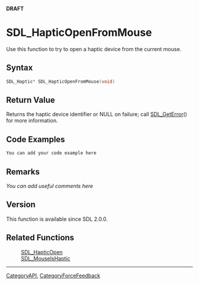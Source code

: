 <span color="red">'''DRAFT'''</span>

= SDL_HapticOpenFromMouse =
Use this function to try to open a haptic device from the current mouse.


== Syntax ==
<syntaxhighlight lang='c++'>
SDL_Haptic* SDL_HapticOpenFromMouse(void)
</syntaxhighlight>

== Return Value ==
Returns the haptic device identifier or NULL on failure; call [[SDL_GetError]]() for more information.

== Code Examples ==
<syntaxhighlight lang='c++'>
You can add your code example here
</syntaxhighlight>

== Remarks ==
''You can add useful comments here''

== Version ==
This function is available since SDL 2.0.0.

== Related Functions ==
:[[SDL_HapticOpen]]
:[[SDL_MouseIsHaptic]]

----
[[CategoryAPI]], [[CategoryForceFeedback]]
